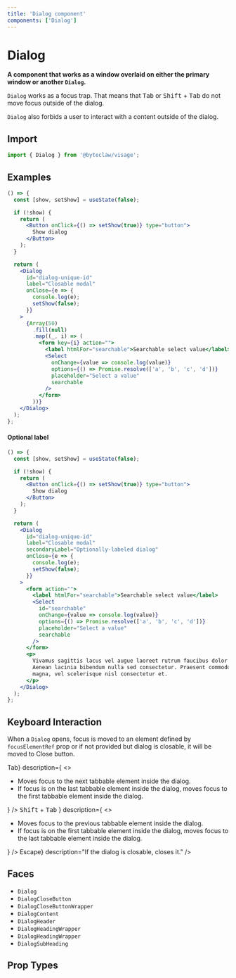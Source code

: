 ```yaml
---
title: 'Dialog component'
components: ['Dialog']
---
```


# Dialog

**A component that works as a window overlaid on either the primary window or another `Dialog`.**

`Dialog` works as a focus trap. That means that <kbd>Tab</kbd> or <kbd>Shift</kbd> + <kbd>Tab</kbd> do not move focus outside of the dialog.

`Dialog` also forbids a user to interact with a content outside of the dialog.

## Import

```js transpile=false
import { Dialog } from '@byteclaw/visage';
```

## Examples

```jsx live=true
() => {
  const [show, setShow] = useState(false);

  if (!show) {
    return (
      <Button onClick={() => setShow(true)} type="button">
        Show dialog
      </Button>
    );
  }

  return (
    <Dialog
      id="dialog-unique-id"
      label="Closable modal"
      onClose={e => {
        console.log(e);
        setShow(false);
      }}
    >
      {Array(50)
        .fill(null)
        .map((_, i) => (
          <form key={i} action="">
            <label htmlFor="searchable">Searchable select value</label>
            <Select
              onChange={value => console.log(value)}
              options={() => Promise.resolve(['a', 'b', 'c', 'd'])}
              placeholder="Select a value"
              searchable
            />
          </form>
        ))}
    </Dialog>
  );
};
```

#### Optional label

```jsx live=true
() => {
  const [show, setShow] = useState(false);

  if (!show) {
    return (
      <Button onClick={() => setShow(true)} type="button">
        Show dialog
      </Button>
    );
  }

  return (
    <Dialog
      id="dialog-unique-id"
      label="Closable modal"
      secondaryLabel="Optionally-labeled dialog"
      onClose={e => {
        console.log(e);
        setShow(false);
      }}
    >
      <form action="">
        <label htmlFor="searchable">Searchable select value</label>
        <Select
          id="searchable"
          onChange={value => console.log(value)}
          options={() => Promise.resolve(['a', 'b', 'c', 'd'])}
          placeholder="Select a value"
          searchable
        />
      </form>
      <p>
        Vivamus sagittis lacus vel augue laoreet rutrum faucibus dolor auctor.
        Aenean lacinia bibendum nulla sed consectetur. Praesent commodo cursus
        magna, vel scelerisque nisl consectetur et.
      </p>
    </Dialog>
  );
};
```

## Keyboard Interaction

When a `Dialog` opens, focus is moved to an element defined by `focusElementRef` prop or if not provided but dialog is closable, it will be moved to Close button.

<DescriptionList>
  <DescriptionListItem
    term={<KeyboardKey>Tab</KeyboardKey>}
    description={
      <>
        <ul>
          <li>Moves focus to the next tabbable element inside the dialog.</li>
          <li>
            If focus is on the last tabbable element inside the dialog, moves
            focus to the first tabbable element inside the dialog.
          </li>
        </ul>
      </>
    }
  />
  <DescriptionListItem
    term={
      <Text styles={{ whiteSpace: 'nowrap' }}>
        <kbd>Shift</kbd> + <kbd>Tab</kbd>
      </Text>
    }
    description={
      <>
        <ul>
          <li>
            Moves focus to the previous tabbable element inside the dialog.
          </li>
          <li>
            If focus is on the first tabbable element inside the dialog, moves
            focus to the last tabbable element inside the dialog.
          </li>
        </ul>
      </>
    }
  />
  <DescriptionListItem
    term={<KeyboardKey>Escape</KeyboardKey>}
    description="If the dialog is closable, closes it."
  />
</DescriptionList>

## Faces

- `Dialog`
- `DialogCloseButton`
- `DialogCloseButtonWrapper`
- `DialogContent`
- `DialogHeader`
- `DialogHeadingWrapper`
- `DialogHeadingWrapper`
- `DialogSubHeading`

## Prop Types

<PropTypes component="Dialog" />
